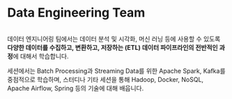 
# Data Engineering Team

<div style={{ maxWidth: "640px", margin: "4rem auto" }}>
  <Image img={require("./assets/data_pipeline.png")} />
</div>

데이터 엔지니어링 팀에서는 데이터 분석 및 시각화, 머신 러닝 등에 사용할 수 있도록 **다양한 데이터를 수집하고, 변환하고, 저장하는 (ETL) 데이터 파이프라인의 전반적인 과정**에 대해서 학습합니다.

세션에서는 Batch Processing과 Streaming Data를 위한 Apache Spark, Kafka를 중점적으로 학습하며, 스터디나 기타 세션을 통해 Hadoop, Docker, NoSQL, Apache Airflow, Spring 등의 기술에 대해 배웁니다.
